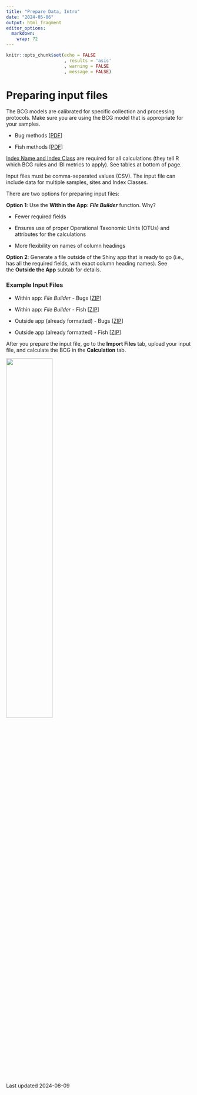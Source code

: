 ```yaml
---
title: "Prepare Data, Intro"
date: "2024-05-06"
output: html_fragment
editor_options: 
  markdown: 
    wrap: 72
---
```


```r
knitr::opts_chunk$set(echo = FALSE
                      , results = 'asis'
                      , warning = FALSE
                      , message = FALSE)
```

# **Preparing input files**

The BCG models are calibrated for specific collection and processing
protocols. Make sure you are using the BCG model that is appropriate for
your samples.

-   Bug methods
    [<a href="https://github.com/Blocktt/GreatPlainsBCGCalc/raw/main/inst/apps/GreatPlainsBCGCalc/www/links/GP_Bug_Methods_20240730.pdf" target="blank">PDF</a>]

-   Fish methods
    [<a href="https://github.com/Blocktt/GreatPlainsBCGCalc/raw/main/inst/apps/GreatPlainsBCGCalc/www/links/GP_Fish_Methods_20240730.pdf" target="blank">PDF</a>]

<a href="https://github.com/Blocktt/GreatPlainsBCGCalc/raw/main/inst/apps/GreatPlainsBCGCalc/www/links/IndexNameClass_20240730.zip" target="blank">Index
Name and Index Class</a> are required for all calculations (they tell R
which BCG rules and IBI metrics to apply). See tables at bottom of page.

Input files must be comma-separated values (CSV). The input file can
include data for multiple samples, sites and Index Classes.

There are two options for preparing input files:

**Option 1**: Use the **Within the App: *File Builder*** function. Why?

-   Fewer required fields

-   Ensures use of proper Operational Taxonomic Units (OTUs) and
    attributes for the calculations

-   More flexibility on names of column headings

**Option 2**: Generate a file outside of the Shiny app that is ready to
go (i.e., has all the required fields, with exact column heading names).
See the **Outside the App** subtab for details.

### Example Input Files

-   Within app: *File Builder* - Bugs
    [<a href="https://github.com/Blocktt/GreatPlainsBCGCalc/raw/main/inst/apps/GreatPlainsBCGCalc/www/links/TestFiles_FileBuilder_Bugs_20240730.zip" target="blank">ZIP</a>]

-   Within app: *File Builder* - Fish
    [[ZIP](links/TestFiles_FileBuilder_Fish_20240809.zip)]

-   Outside app (already formatted) - Bugs
    [<a href="https://github.com/Blocktt/GreatPlainsBCGCalc/raw/main/inst/apps/GreatPlainsBCGCalc/www/links/TestFiles_Formatted_Bugs_20240730.zip" target="blank">ZIP</a>]

-   Outside app (already formatted) - Fish
    [[ZIP](links/TestFiles_Formatted_Fish_20240809.zip)]

After you prepare the input file, go to the **Import Files** tab, upload
your input file, and calculate the BCG in the **Calculation** tab.

![](images/Workflow_20240626.jpg){width="50%"}

Last updated 2024-08-09
